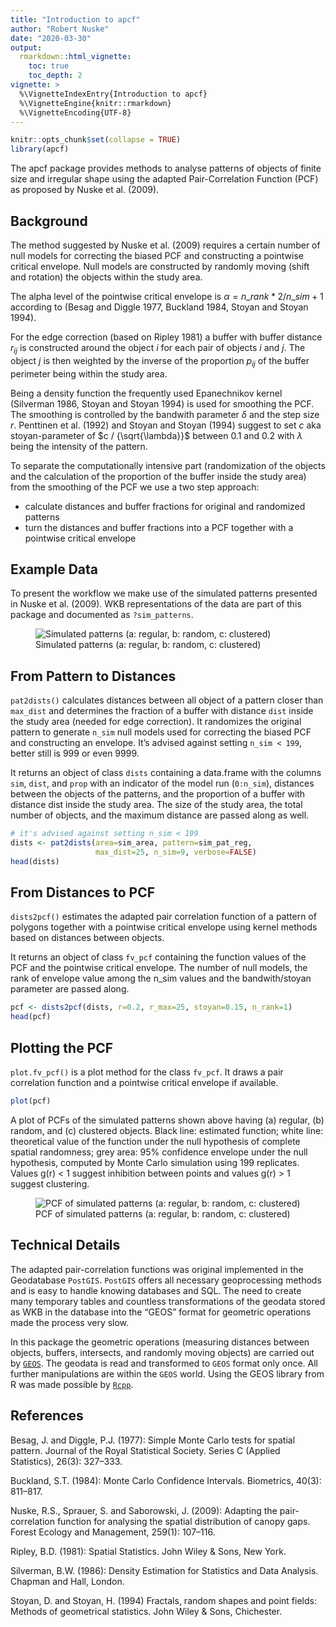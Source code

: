 ```yaml
---
title: "Introduction to apcf"
author: "Robert Nuske"
date: "2020-03-30"
output: 
  rmarkdown::html_vignette:
    toc: true
    toc_depth: 2
vignette: >
  %\VignetteIndexEntry{Introduction to apcf}
  %\VignetteEngine{knitr::rmarkdown}
  %\VignetteEncoding{UTF-8}
---
```

```r
knitr::opts_chunk$set(collapse = TRUE)
library(apcf)
```

The apcf package provides methods to analyse patterns of objects of finite size and irregular shape using the adapted Pair-Correlation Function (PCF) as proposed by Nuske et al. (2009).

## Background
The method suggested by Nuske et al. (2009) requires a certain number of null models for correcting the biased PCF and constructing a pointwise critical envelope. Null models are constructed by randomly moving (shift and rotation) the objects within the study area.

The alpha level of the pointwise critical envelope is $\alpha = {n\_rank * 2} / {n\_sim + 1}$ according to (Besag and Diggle 1977, Buckland 1984, Stoyan and Stoyan 1994).

For the edge correction (based on Ripley 1981) a buffer with buffer distance $r_{ij}$ is constructed around the object *i* for each pair of objects *i* and *j*. The object *j* is then weighted by the inverse of the proportion $p_{ij}$ of the buffer perimeter being within the study area.

Being a density function the frequently used Epanechnikov kernel (Silverman 1986, Stoyan and Stoyan 1994) is used for smoothing the PCF. The smoothing is controlled by the bandwith parameter $\delta$ and the step size *r*. Penttinen et al. (1992) and Stoyan and Stoyan (1994) suggest to set *c* aka stoyan-parameter of $c / {\sqrt{\lambda}}$ between 0.1 and 0.2 with $\lambda$ being the intensity of the pattern.

To separate the computationally intensive part (randomization of the objects and the calculation of the proportion of the buffer inside the study area) from the smoothing of the PCF we use a two step approach:

- calculate distances and buffer fractions for original and randomized patterns
- turn the distances and buffer fractions into a PCF together with a pointwise critical envelope


## Example Data
To present the workflow we make use of the simulated patterns presented in Nuske et al. (2009). WKB representations of the data are part of this package and documented as `?sim_patterns`.

![Simulated patterns (a: regular, b: random, c: clustered)](../man/figures/sim_pat.png)


## From Pattern to Distances
`pat2dists()` calculates distances between all object of a pattern closer than `max_dist` and determines the fraction of a buffer with distance `dist` inside the study area (needed for edge correction). It randomizes the original pattern to generate `n_sim` null models used for correcting the biased PCF and constructing an envelope. It's advised against setting `n_sim < 199`, better still is 999 or even 9999.

It returns an object of class `dists` containing a data.frame with the columns `sim`, `dist`, and `prop` with an indicator of the model run (`0:n_sim`), distances between the objects of the patterns, and the proportion of a buffer with distance dist inside the study area. The size of the study area, the total number of objects, and the maximum distance are passed along as well.

```r
# it's advised against setting n_sim < 199
dists <- pat2dists(area=sim_area, pattern=sim_pat_reg, 
                   max_dist=25, n_sim=9, verbose=FALSE)
head(dists)
```


## From Distances to PCF
`dists2pcf()` estimates the adapted pair correlation function of a pattern of polygons together with a pointwise critical envelope using kernel methods based on distances between objects.

It returns an object of class `fv_pcf` containing the function values of the PCF and the pointwise critical envelope. The number of null models, the rank of envelope value among the n_sim values and the bandwith/stoyan parameter are passed along.

```r
pcf <- dists2pcf(dists, r=0.2, r_max=25, stoyan=0.15, n_rank=1)
head(pcf)
```


## Plotting the PCF
`plot.fv_pcf()` is a plot method for the class `fv_pcf`. It draws a pair correlation function and a pointwise critical envelope if available.

```r
plot(pcf)
```


A plot of PCFs of the simulated patterns shown above having (a) regular, (b) random, and (c) clustered objects.
Black line: estimated function;
white line: theoretical value of the function under the null hypothesis of complete spatial randomness;
grey area: 95% confidence envelope under the null hypothesis, computed by Monte Carlo simulation using 199 replicates.
Values g(r) < 1 suggest inhibition between points and values g(r) > 1 suggest clustering.

![PCF of simulated patterns (a: regular, b: random, c: clustered)](../man/figures/sim_pcf.png)



## Technical Details
The adapted pair-correlation functions was original implemented in the Geodatabase `PostGIS`. `PostGIS` offers all necessary geoprocessing methods and is easy to handle knowing databases and SQL. The need to create many temporary tables and countless transformations of the geodata stored as WKB in the database into the "GEOS" format for geometric operations made the process very slow.

In this package the geometric operations (measuring distances between objects, buffers, intersects, and randomly moving objects) are carried out by [`GEOS`](https://libgeos.org). The geodata is read and transformed to `GEOS` format only once. All further manipulations are within the `GEOS` world. Using the GEOS library from R was made possible by [`Rcpp`](https://www.rcpp.org).


## References
Besag, J. and Diggle, P.J. (1977): Simple Monte Carlo tests for spatial pattern. Journal of the Royal Statistical Society. Series C (Applied Statistics), 26(3): 327–333. 

Buckland, S.T. (1984): Monte Carlo Confidence Intervals. Biometrics, 40(3): 811–817.

Nuske, R.S., Sprauer, S. and Saborowski, J. (2009): Adapting the pair-correlation function for analysing the spatial distribution of canopy gaps. Forest Ecology and Management, 259(1): 107–116.

Ripley, B.D. (1981): Spatial Statistics. John Wiley & Sons, New York.

Silverman, B.W. (1986): Density Estimation for Statistics and Data Analysis. Chapman and Hall, London.

Stoyan, D. and Stoyan, H. (1994) Fractals, random shapes and point fields: Methods of geometrical statistics. John Wiley & Sons, Chichester.
